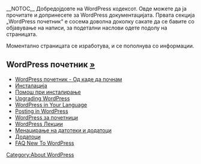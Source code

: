 __NOTOC__
Добредојдовте на WordPress кодексот. Овде можете да ја прочитате и допринесете за WordPress документацијата. Првата секција „WordPress почетник“ е сосема доволна доколку сакате да се бавите со објавување на написи, за подетални наслови одете подолу на страницата.

Моментално страницата се изработува, и се пополнува со информации.

<!--WORDPRESS ПОЧЕТНИК-->
==WordPress почетник [[mk:WordPress_почетник|&raquo;]]==

* [[mk:WordPress почетник - Од каде да почнам|WordPress почетник - Од каде да почнам]]
* [[mk:WordPress_почетник#Инсталација|Инсталација]]
* [[mk:WordPress_почетник#Проблеми_при_инсталацијата_и_помош|Помош при инсталирање]]
* [[Upgrading WordPress]]
* [[WordPress in Your Language]]
* [[mk:WordPress_почетник#Објавување_во_WordPress|Posting in WordPress]]
* [[mk:WordPress_почетник#WordPress_за_почетници|WordPress за почетници]]
* [[mk:WordPress Лекции|WordPress Лекции]]
* [[mk:WordPress_почетник#Менаџирање_на_дототеки_и_додатоци|Менаџирање на датотеки и додатоци]]
* [[mk:Додатоци|Додатоци]]
* [[FAQ New To WordPress|FAQ New To WordPress]]

{{Languages|
{{en}}
{{ar}}
{{bg}}
{{bs}}
{{cs}}
{{de}}
{{es}}
{{fi}}
{{fr}}
{{he}}
{{hu}}
{{id}}
{{it}}
{{ja/top}}
{{ka}}
{{km}}
{{ko}}
{{lo}}
{{mk}}
{{mya}}
{{nl}}
{{pl}}
{{pt}}
{{pt-br}} 
{{ru}}
{{ro}}
{{sk}}
{{sl}}
{{sq}}
{{sv}}
{{th}}
{{tr}}
{{uk|Головна сторінка}}
{{vi}}
{{zh-cn}}
{{zh-tw}}
}}

[[Category:About WordPress]]
